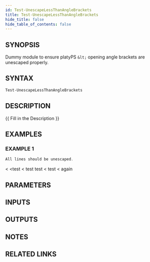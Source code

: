 ```yaml
---
id: Test-UnescapeLessThanAngleBrackets
title: Test-UnescapeLessThanAngleBrackets
hide_title: false
hide_table_of_contents: false
---
```


## SYNOPSIS

Dummy module to ensure platyPS `&lt;` opening angle brackets are unescaped properly.

## SYNTAX

```powershell
Test-UnescapeLessThanAngleBrackets
```

## DESCRIPTION

{{ Fill in the Description }}

## EXAMPLES

### EXAMPLE 1

```powershell
All lines should be unescaped.
```

<
<test
< test
test <
test < again

## PARAMETERS

## INPUTS

## OUTPUTS

## NOTES

## RELATED LINKS

